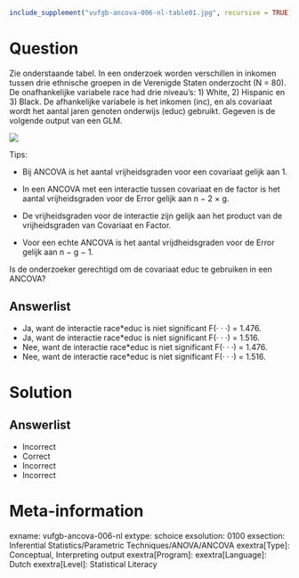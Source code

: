 ```{r, echo = FALSE, results = "hide"}
include_supplement("vufgb-ancova-006-nl-table01.jpg", recursive = TRUE)
```

Question
========
  
Zie onderstaande tabel. In een onderzoek worden verschillen in inkomen tussen drie ethnische groepen in de Verenigde Staten onderzocht (N = 80). De onafhankelijke variabele race had drie niveau’s: 1) White, 2) Hispanic en 3) Black. De afhankelijke variabele is het inkomen (inc), en als covariaat wordt het aantal jaren genoten onderwijs (educ) gebruikt. Gegeven is de volgende output van een GLM.

![](vufgb-ancova-006-nl-table01.jpg)
  
Tips:

- Bij ANCOVA is het aantal vrijheidsgraden voor een covariaat gelijk aan 1. 

- In een ANCOVA met een interactie tussen covariaat en de factor is het aantal vrijheidsgraden voor de Error gelijk aan n − 2 × g.

- De vrijheidsgraden voor de interactie zijn gelijk aan het product van de vrijheidsgraden van Covariaat en Factor.

- Voor een echte ANCOVA is het aantal vrijdheidsgraden voor de Error gelijk aan n − g − 1.

Is de onderzoeker gerechtigd om de covariaat educ te gebruiken in een ANCOVA?

Answerlist
----------
* Ja, want de interactie race*educ is niet significant F(· · ·) = 1.476.
* Ja, want de interactie race*educ is niet significant F(· · ·) = 1.516.
* Nee, want de interactie race*educ is niet significant F(· · ·) = 1.476.
* Nee, want de interactie race*educ is niet significant F(· · ·) = 1.516.


Solution
========

Answerlist
----------
* Incorrect
* Correct
* Incorrect
* Incorrect

Meta-information
================
exname: vufgb-ancova-006-nl
extype: schoice
exsolution: 0100
exsection: Inferential Statistics/Parametric Techniques/ANOVA/ANCOVA
exextra[Type]: Conceptual, Interpreting output
exextra[Program]: 
exextra[Language]: Dutch
exextra[Level]: Statistical Literacy